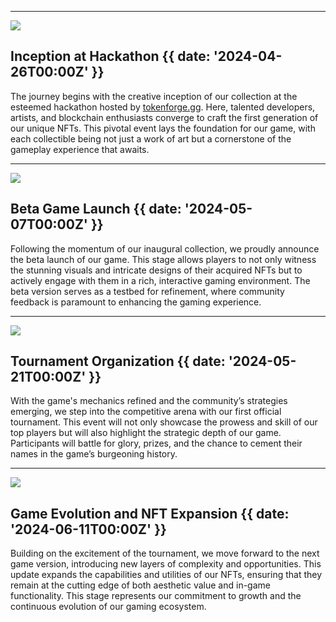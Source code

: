 

---

![](@/images/stage0.png)

## Inception at Hackathon {{ date: '2024-04-26T00:00Z' }}

The journey begins with the creative inception of our collection at the esteemed hackathon hosted by [tokenforge.gg](https://tokenforge.gg/). Here, talented developers, artists, and blockchain enthusiasts converge to craft the first generation of our unique NFTs. This pivotal event lays the foundation for our game, with each collectible being not just a work of art but a cornerstone of the gameplay experience that awaits.

---

![](@/images/stage1.png)

## Beta Game Launch {{ date: '2024-05-07T00:00Z' }}

Following the momentum of our inaugural collection, we proudly announce the beta launch of our game. This stage allows players to not only witness the stunning visuals and intricate designs of their acquired NFTs but to actively engage with them in a rich, interactive gaming environment. The beta version serves as a testbed for refinement, where community feedback is paramount to enhancing the gaming experience.

---

![](@/images/stage2.png)

## Tournament Organization {{ date: '2024-05-21T00:00Z' }}

With the game's mechanics refined and the community’s strategies emerging, we step into the competitive arena with our first official tournament. This event will not only showcase the prowess and skill of our top players but will also highlight the strategic depth of our game. Participants will battle for glory, prizes, and the chance to cement their names in the game’s burgeoning history.

---

![](@/images/stage3.png)

## Game Evolution and NFT Expansion {{  date: '2024-06-11T00:00Z' }}

Building on the excitement of the tournament, we move forward to the next game version, introducing new layers of complexity and opportunities. This update expands the capabilities and utilities of our NFTs, ensuring that they remain at the cutting edge of both aesthetic value and in-game functionality. This stage represents our commitment to growth and the continuous evolution of our gaming ecosystem.
